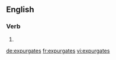 ==English==

===Verb===
{{head|en}}

# {{en-third-person singular of|expurgate}}

[[de:expurgates]]
[[fr:expurgates]]
[[vi:expurgates]]